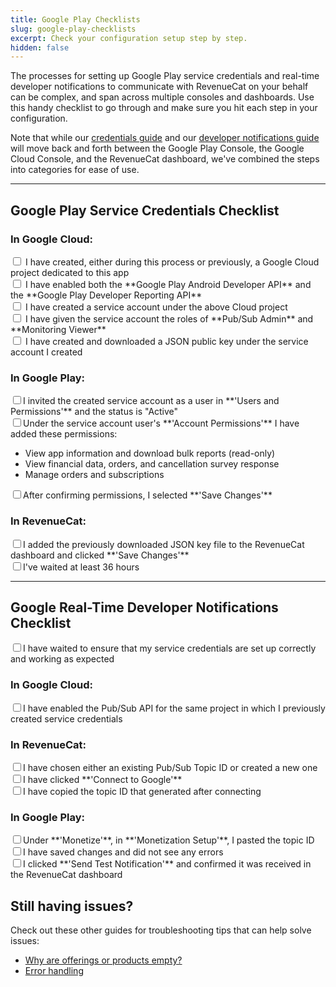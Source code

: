 ```yaml
---
title: Google Play Checklists
slug: google-play-checklists
excerpt: Check your configuration setup step by step.
hidden: false
---
```

The processes for setting up Google Play service credentials and real-time developer notifications to communicate with RevenueCat on your behalf can be complex, and span across multiple consoles and dashboards. Use this handy checklist to go through and make sure you hit each step in your configuration.

Note that while our [credentials guide](/service-credentials/creating-play-service-credentials) and our [developer notifications guide](/platform-resources/server-notifications/google-server-notifications) will move back and forth between the Google Play Console, the Google Cloud Console, and the RevenueCat dashboard, we've combined the steps into categories for ease of use.

***

## Google Play Service Credentials Checklist

### In Google Cloud:

<div>
  <input type="checkbox"> I have created, either during this process or previously, a Google Cloud project dedicated to this app <br />
  <input type="checkbox" /> I have enabled both the **Google Play Android Developer API** and the **Google Play Developer Reporting API** <br />
  <input type="checkbox" /> I have created a service account under the above Cloud project <br />
  <input type="checkbox" /> I have given the service account the roles of **Pub/Sub Admin** and **Monitoring Viewer** <br />
  <input type="checkbox" /> I have created and downloaded a JSON public key under the service account I created <br />
</div>

### In Google Play:

<div>
  <input type="checkbox" />I invited the created service account as a user in **'Users and Permissions'** and the status is "Active"
</div><div>
  <input type="checkbox" />Under the service account user's **'Account Permissions'** I have added these permissions:
</div>
  <ul>
    <li> View app information and download bulk reports (read-only)</li>
    <li> View financial data, orders, and cancellation survey response</li>
    <li> Manage orders and subscriptions</li>
  </ul>
<div>
  <input type="checkbox" />After confirming permissions, I selected **'Save Changes'**
</div>

### In RevenueCat:

<div>
  <input type="checkbox" />I added the previously downloaded JSON key file to the RevenueCat dashboard and clicked **'Save Changes'**
</div><div>
  <input type="checkbox" />I've waited at least 36 hours
</div>

***

## Google Real-Time Developer Notifications Checklist

<div>
  <input type="checkbox" />I have waited to ensure that my service credentials are set up correctly and working as expected
</div>

### In Google Cloud:

<div>
  <input type="checkbox" />I have enabled the Pub/Sub API for the same project in which I previously created service credentials
</div>

### In RevenueCat:

<div>
  <input type="checkbox" />I have chosen either an existing Pub/Sub Topic ID or created a new one
</div><div>
  <input type="checkbox" />I have clicked **'Connect to Google'**
</div><div>
  <input type="checkbox" />I have copied the topic ID that generated after connecting
</div>

### In Google Play:

<div>
  <input type="checkbox" />Under **'Monetize'**, in **'Monetization Setup'**, I pasted the topic ID
</div><div>
  <input type="checkbox" />I have saved changes and did not see any errors
</div><div>
  <input type="checkbox" />I clicked **'Send Test Notification'** and confirmed it was received in the RevenueCat dashboard
</div>

## Still having issues?

Check out these other guides for troubleshooting tips that can help solve issues:

- [Why are offerings or products empty?](https://community.revenuecat.com/sdks-51/why-are-offerings-or-products-empty-124)
- [Error handling](/test-and-launch/errors)


